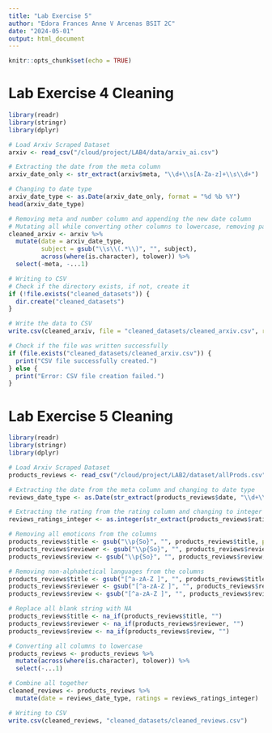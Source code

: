 ```yaml
---
title: "Lab Exercise 5"
author: "Edora Frances Anne V Arcenas BSIT 2C"
date: "2024-05-01"
output: html_document
---
```


```r
knitr::opts_chunk$set(echo = TRUE)
```

# Lab Exercise 4 Cleaning

```r

library(readr)
library(stringr)
library(dplyr)

# Load Arxiv Scraped Dataset
arxiv <- read_csv("/cloud/project/LAB4/data/arxiv_ai.csv")

# Extracting the date from the meta column
arxiv_date_only <- str_extract(arxiv$meta, "\\d+\\s[A-Za-z]+\\s\\d+")

# Changing to date type
arxiv_date_type <- as.Date(arxiv_date_only, format = "%d %b %Y")
head(arxiv_date_type)

# Removing meta and number column and appending the new date column
# Mutating all while converting other columns to lowercase, removing parenthesis text in the subject column and combining the new date column
cleaned_arxiv <- arxiv %>%
  mutate(date = arxiv_date_type,
         subject = gsub("\\s\\(.*\\)", "", subject),
         across(where(is.character), tolower)) %>%
  select(-meta, -...1)

# Writing to CSV
# Check if the directory exists, if not, create it
if (!file.exists("cleaned_datasets")) {
  dir.create("cleaned_datasets")
}

# Write the data to CSV
write.csv(cleaned_arxiv, file = "cleaned_datasets/cleaned_arxiv.csv", row.names = FALSE)

# Check if the file was written successfully
if (file.exists("cleaned_datasets/cleaned_arxiv.csv")) {
  print("CSV file successfully created.")
} else {
  print("Error: CSV file creation failed.")
}


```

# Lab Exercise 5 Cleaning

```r

library(readr)
library(stringr)
library(dplyr)

# Load Arxiv Scraped Dataset
products_reviews <- read_csv("/cloud/project/LAB2/dataset/allProds.csv")

# Extracting the date from the meta column and changing to date type
reviews_date_type <- as.Date(str_extract(products_reviews$date, "\\d+\\s[A-Za-z]+\\s\\d+"), format = "%d %b %Y")

# Extracting the rating from the rating column and changing to integer
reviews_ratings_integer <- as.integer(str_extract(products_reviews$ratings, "\\d+\\.\\d+"))

# Removing all emoticons from the columns
products_reviews$title <- gsub("\\p{So}", "", products_reviews$title, perl = TRUE)
products_reviews$reviewer <- gsub("\\p{So}", "", products_reviews$reviewer, perl = TRUE)
products_reviews$review <- gsub("\\p{So}", "", products_reviews$review, perl = TRUE)

# Removing non-alphabetical languages from the columns
products_reviews$title <- gsub("[^a-zA-Z ]", "", products_reviews$title)
products_reviews$reviewer <- gsub("[^a-zA-Z ]", "", products_reviews$reviewer)
products_reviews$review <- gsub("[^a-zA-Z ]", "", products_reviews$review)

# Replace all blank string with NA 
products_reviews$title <- na_if(products_reviews$title, "")
products_reviews$reviewer <- na_if(products_reviews$reviewer, "")
products_reviews$review <- na_if(products_reviews$review, "")

# Converting all columns to lowercase
products_reviews <- products_reviews %>%
  mutate(across(where(is.character), tolower)) %>%
  select(-...1)

# Combine all together
cleaned_reviews <- products_reviews %>%
  mutate(date = reviews_date_type, ratings = reviews_ratings_integer)

# Writing to CSV
write.csv(cleaned_reviews, "cleaned_datasets/cleaned_reviews.csv")

```